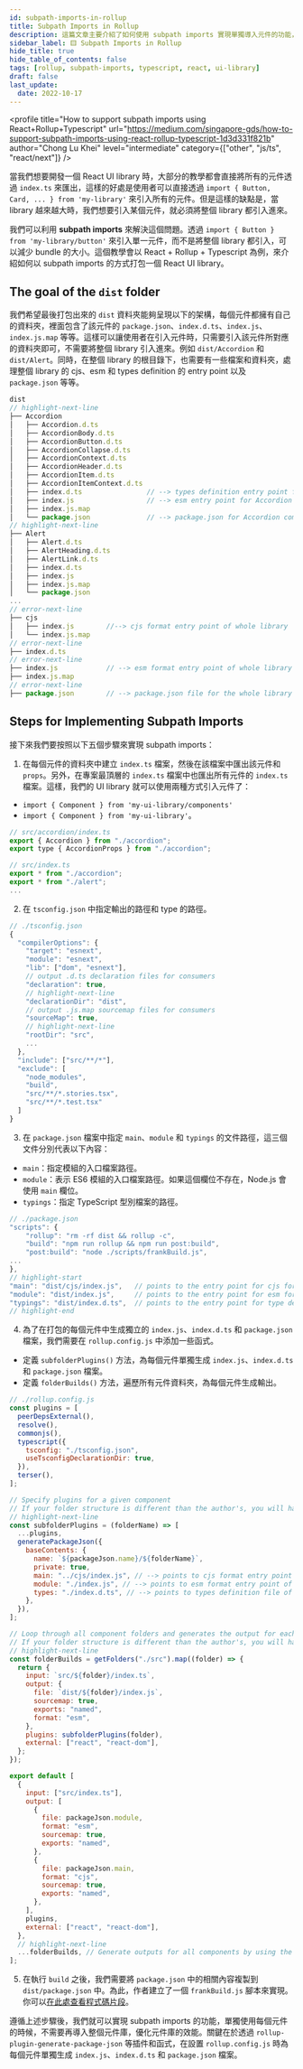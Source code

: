 ```yaml
---
id: subpath-imports-in-rollup
title: Subpath Imports in Rollup
description: 這篇文章主要介紹了如何使用 subpath imports 實現單獨導入元件的功能，單獨使用每個元件的時候，不需要再導入整個元件庫，優化元件庫的效能。關鍵在於透過 rollup-plugin-generate-package-json 等插件和函式，在設置 rollup.config.js 時為每個元件單獨生成 index.js、index.d.ts 和 package.json 檔案。
sidebar_label: 🟨 Subpath Imports in Rollup
hide_title: true
hide_table_of_contents: false
tags: [rollup, subpath-imports, typescript, react, ui-library]
draft: false
last_update:
  date: 2022-10-17
---
```


<profile
  title="How to support subpath imports using React+Rollup+Typescript"
  url="https://medium.com/singapore-gds/how-to-support-subpath-imports-using-react-rollup-typescript-1d3d331f821b"
  author="Chong Lu Khei"
  level="intermediate"
  category={["other", "js/ts", "react/next"]}
/>

當我們想要開發一個 React UI library 時，大部分的教學都會直接將所有的元件透過 `index.ts` 來匯出，這樣的好處是使用者可以直接透過 `import { Button, Card, ... } from 'my-library'` 來引入所有的元件。但是這樣的缺點是，當 library 越來越大時，我們想要引入某個元件，就必須將整個 library 都引入進來。

我們可以利用 **subpath imports** 來解決這個問題。透過 `import { Button } from 'my-library/button'` 來引入單一元件，而不是將整個 library 都引入，可以減少 bundle 的大小。這個教學會以 React + Rollup + Typescript 為例，來介紹如何以 subpath imports 的方式打包一個 React UI library。

## The goal of the `dist` folder

我們希望最後打包出來的 `dist` 資料夾能夠呈現以下的架構，每個元件都擁有自己的資料夾，裡面包含了該元件的 `package.json`、`index.d.ts`、`index.js`、`index.js.map` 等等。這樣可以讓使用者在引入元件時，只需要引入該元件所對應的資料夾即可，不需要將整個 library 引入進來。例如 `dist/Accordion` 和 `dist/Alert`。同時，在整個 library 的根目錄下，也需要有一些檔案和資料夾，處理整個 library 的 cjs、esm 和 types definition 的 entry point 以及 `package.json` 等等。

```js
dist
// highlight-next-line
├── Accordion
│   ├── Accordion.d.ts
│   ├── AccordionBody.d.ts
│   ├── AccordionButton.d.ts
│   ├── AccordionCollapse.d.ts
│   ├── AccordionContext.d.ts
│   ├── AccordionHeader.d.ts
│   ├── AccordionItem.d.ts
│   ├── AccordionItemContext.d.ts
│   ├── index.d.ts                // --> types definition entry point for Accordion component only
│   ├── index.js                  // --> esm entry point for Accordion component only
│   ├── index.js.map
│   └── package.json              // --> package.json for Accordion component only
// highlight-next-line
├── Alert
│   ├── Alert.d.ts
│   ├── AlertHeading.d.ts
│   ├── AlertLink.d.ts
│   ├── index.d.ts
│   ├── index.js
│   ├── index.js.map
│   └── package.json
...
// error-next-line
├── cjs
│   ├── index.js        //--> cjs format entry point of whole library
│   └── index.js.map
// error-next-line
├── index.d.ts
// error-next-line
├── index.js            // --> esm format entry point of whole library
├── index.js.map
// error-next-line
├── package.json        // --> package.json file for the whole library
```

## Steps for Implementing Subpath Imports

接下來我們要按照以下五個步驟來實現 subpath imports：

1. 在每個元件的資料夾中建立 `index.ts` 檔案，然後在該檔案中匯出該元件和 `props`。另外，在專案最頂層的 `index.ts` 檔案中也匯出所有元件的 `index.ts` 檔案。這樣，我們的 UI library 就可以使用兩種方式引入元件了：

- `import { Component } from 'my-ui-library/components'`
- `import { Component } from 'my-ui-library'`。

```jsx
// src/accordion/index.ts
export { Accordion } from "./accordion";
export type { AccordionProps } from "./accordion";
```

```jsx
// src/index.ts
export * from "./accordion";
export * from "./alert";
...
```

2. 在 `tsconfig.json` 中指定輸出的路徑和 type 的路徑。

```jsx
// ./tsconfig.json
{
  "compilerOptions": {
    "target": "esnext",
    "module": "esnext",
    "lib": ["dom", "esnext"],
    // output .d.ts declaration files for consumers
    "declaration": true,
    // highlight-next-line
    "declarationDir": "dist",
    // output .js.map sourcemap files for consumers
    "sourceMap": true,
    // highlight-next-line
    "rootDir": "src",
    ...
  },
  "include": ["src/**/*"],
  "exclude": [
    "node_modules",
    "build",
    "src/**/*.stories.tsx",
    "src/**/*.test.tsx"
  ]
}
```

3. 在 `package.json` 檔案中指定 `main`、`module` 和 `typings` 的文件路徑，這三個文件分別代表以下內容：

- `main`：指定模組的入口檔案路徑。
- `module`：表示 ES6 模組的入口檔案路徑。如果這個欄位不存在，Node.js 會使用 `main` 欄位。
- `typings`：指定 TypeScript 型別檔案的路徑。

```jsx
// ./package.json
"scripts": {
	"rollup": "rm -rf dist && rollup -c",
	"build": "npm run rollup && npm run post:build",
	"post:build": "node ./scripts/frankBuild.js",
...
},
// highlight-start
"main": "dist/cjs/index.js",   // points to the entry point for cjs format of the library
"module": "dist/index.js",     // points to the entry point for esm format of the library
"typings": "dist/index.d.ts",  // points to the entry point for type definitions of the above two files
// highlight-end
```

4. 為了在打包的每個元件中生成獨立的 `index.js`、`index.d.ts` 和 `package.json` 檔案，我們需要在 `rollup.config.js` 中添加一些函式。

- 定義 `subfolderPlugins()` 方法，為每個元件單獨生成 `index.js`、`index.d.ts` 和 `package.json` 檔案。
- 定義 `folderBuilds()` 方法，遍歷所有元件資料夾，為每個元件生成輸出。

```jsx
// ./rollup.config.js
const plugins = [
  peerDepsExternal(),
  resolve(),
  commonjs(),
  typescript({
    tsconfig: "./tsconfig.json",
    useTsconfigDeclarationDir: true,
  }),
  terser(),
];

// Specify plugins for a given component
// If your folder structure is different than the author's, you will have to adjust it slightly.
// highlight-next-line
const subfolderPlugins = (folderName) => [
  ...plugins,
  generatePackageJson({
    baseContents: {
      name: `${packageJson.name}/${folderName}`,
      private: true,
      main: "../cjs/index.js", // --> points to cjs format entry point of whole library
      module: "./index.js", // --> points to esm format entry point of individual component
      types: "./index.d.ts", // --> points to types definition file of individual component
    },
  }),
];

// Loop through all component folders and generates the output for each component.
// If your folder structure is different than the author's, you will have to adjust it slightly.
// highlight-next-line
const folderBuilds = getFolders("./src").map((folder) => {
  return {
    input: `src/${folder}/index.ts`,
    output: {
      file: `dist/${folder}/index.js`,
      sourcemap: true,
      exports: "named",
      format: "esm",
    },
    plugins: subfolderPlugins(folder),
    external: ["react", "react-dom"],
  };
});

export default [
  {
    input: ["src/index.ts"],
    output: [
      {
        file: packageJson.module,
        format: "esm",
        sourcemap: true,
        exports: "named",
      },
      {
        file: packageJson.main,
        format: "cjs",
        sourcemap: true,
        exports: "named",
      },
    ],
    plugins,
    external: ["react", "react-dom"],
  },
  // highlight-next-line
  ...folderBuilds, // Generate outputs for all components by using the entry point of each component
];
```

5. 在執行 `build` 之後，我們需要將 `package.json` 中的相關內容複製到 `dist/package.json` 中。為此，作者建立了一個 `frankBuild.js` 腳本來實現。你可以[在此處查看程式碼片段](https://gist.github.com/clukhei/38f64ffa79f2045b816c0696dc3add67)。

遵循上述步驟後，我們就可以實現 subpath imports 的功能，單獨使用每個元件的時候，不需要再導入整個元件庫，優化元件庫的效能。關鍵在於透過 `rollup-plugin-generate-package-json` 等插件和函式，在設置 `rollup.config.js` 時為每個元件單獨生成 `index.js`、`index.d.ts` 和 `package.json` 檔案。
